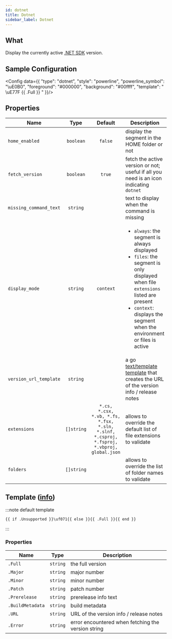 ```yaml
---
id: dotnet
title: Dotnet
sidebar_label: Dotnet
---
```


## What

Display the currently active [.NET SDK][net-sdk-docs] version.

## Sample Configuration


<Config data={{
  "type": "dotnet",
  "style": "powerline",
  "powerline_symbol": "\uE0B0",
  "foreground": "#000000",
  "background": "#00ffff",
  "template": " \uE77F {{ .Full }} "
}}/>

## Properties

| Name                   | Type       | Default                                                                                    | Description                                                                                                                                                                                                                          |
| ---------------------- | :--------: | :----------------------------------------------------------------------------------------: | ------------------------------------------------------------------------------------------------------------------------------------------------------------------------------------------------------------------------------------ |
| `home_enabled`         | `boolean`  | `false`                                                                                    | display the segment in the HOME folder or not                                                                                                                                                                                        |
| `fetch_version`        | `boolean`  | `true`                                                                                     | fetch the active version or not; useful if all you need is an icon indicating `dotnet`                                                                                                                                               |
| `missing_command_text` | `string`   |                                                                                            | text to display when the command is missing                                                                                                                                                                                          |
| `display_mode`         | `string`   | `context`                                                                                  | <ul><li>`always`: the segment is always displayed</li><li>`files`: the segment is only displayed when file `extensions` listed are present</li><li>`context`: displays the segment when the environment or files is active</li></ul> |
| `version_url_template` | `string`   |                                                                                            | a go [text/template][go-text-template] [template][templates] that creates the URL of the version info / release notes                                                                                                                |
| `extensions`           | `[]string` | `*.cs, *.csx, *.vb, *.fs, *.fsx, *.sln, *.slnf, *.csproj, *.fsproj, *.vbproj, global.json` | allows to override the default list of file extensions to validate                                                                                                                                                                   |
| `folders`              | `[]string` |                                                                                            | allows to override the list of folder names to validate                                                                                                                                                                              |

## Template ([info][templates])

:::note default template

```template
{{ if .Unsupported }}\uf071{{ else }}{{ .Full }}{{ end }}
```

:::

### Properties

| Name             | Type     | Description                                        |
| ---------------- | -------- | -------------------------------------------------- |
| `.Full`          | `string` | the full version                                   |
| `.Major`         | `string` | major number                                       |
| `.Minor`         | `string` | minor number                                       |
| `.Patch`         | `string` | patch number                                       |
| `.Prerelease`    | `string` | prerelease info text                               |
| `.BuildMetadata` | `string` | build metadata                                     |
| `.URL`           | `string` | URL of the version info / release notes            |
| `.Error`         | `string` | error encountered when fetching the version string |

[go-text-template]: https://golang.org/pkg/text/template/
[templates]: /docs/configuration/templates
[net-sdk-docs]: https://docs.microsoft.com/en-us/dotnet/core/tools
